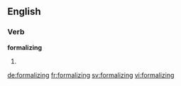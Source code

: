==English==

===Verb===
'''formalizing'''

# {{present participle of|formalize}}

[[de:formalizing]]
[[fr:formalizing]]
[[sv:formalizing]]
[[vi:formalizing]]